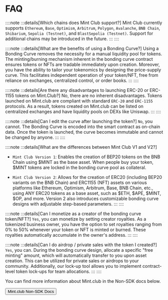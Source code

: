 
# FAQ

::::note
:::details[Which chains does Mint Club support?]
Mint Club currently supports `Ethereum`, `Base`, `Optimism`, `Arbitrum`, `Polygon`, `Avalanche`, `BNB Chain`, `Shibarium`, `Sepolia (Testnet)`, and `BlastSepolia (Testnet)`. Support for additional chains may be introduced in the future.
:::
::::

::::note
:::details[What are the benefits of using a Bonding Curve?]
Using a Bonding Curve removes the necessity for a manual liquidity pool for tokens. The minting/burning mechanism inherent in the bonding curve contract ensures tokens or NFTs are tradable immediately upon creation. Moreover, you have the ability to tailor your tokenomics by designing the price-supply curve. This facilitates independent operation of your token/NFT, free from reliance on exchanges, centralized control, or order books.
:::
::::

::::note
:::details[Are there any disadvantages to launching ERC-20 or ERC-1155 tokens on Mint.Club?]
No, there are no inherent disadvantages. Tokens launched on Mint.club are compliant with standard `ERC-20` and `ERC-1155` protocols. As a result, tokens created on Mint.club can be listed on centralized exchanges and have liquidity pools on DEXs like Uniswap.
:::
::::

::::note
:::details[Can I edit the curve after launching the token?]
`No`, you cannot. The Bonding Curve is encoded into the smart contract as on-chain data. Once the token is launched, the curve becomes immutable and cannot be changed by anyone.
:::
::::

::::note
:::details[What are the differences between Mint Club V1 and V2?]

- `Mint Club Version 1`: Enables the creation of BEP20 tokens on the BNB Chain using $MINT as the base asset. When people buy your token, $MINT tokens are locked in the bonding curve pool as collateral.

- `Mint Club Version 2`: Allows for the creation of ERC20 (including BEP20 variants on the BNB Chain) and ERC1155 (NFT) assets on various platforms like Ethereum, Optimism, Arbitrum, Base, BNB Chain, etc., using ANY ERC20 tokens as a base asset, such as $ETH, $APE, $MINT, $OP, and more. Version 2 also introduces customizable bonding curve designs with adjustable step-based parameters.
  :::
  ::::

::::note
:::details[Can I monetize as a creator of the bonding curve token/NFT?]
`Yes`, you can monetize by setting creator royalties. As a tokenized business owner, you have the option to set royalties ranging from 0% to 50% whenever your token or NFT is minted or burned. These royalties automatically accumulate in the owner's address.
:::
::::

::::note
:::details[Can I do airdrop / private sales with the token I created?]
`Yes`, you can. During the bonding curve design, allocate a specific "free minting" amount, which will automatically transfer to you upon asset creation. This can be utilized for private sales or airdrops to your community. Additionally, our lock-up tool allows you to implement contract-level token lock-ups for team allocations.
:::
::::

You can find more information about Mint.club in the Non-SDK docs below.

<Button href="https://docs.mint.club/faq">Mint.club Non-SDK Docs</Button>
